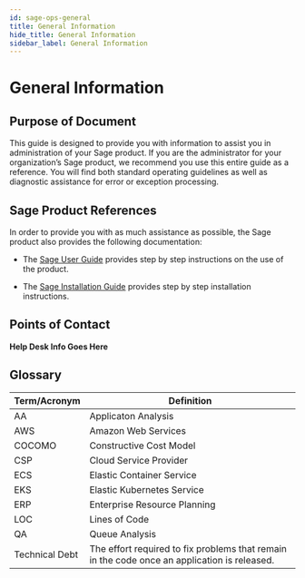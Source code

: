```yaml
---
id: sage-ops-general
title: General Information
hide_title: General Information
sidebar_label: General Information
---
```


# General Information

## Purpose of Document

This guide is designed to provide you with information to assist you in administration of your Sage product. If you are the administrator for your organization’s Sage product, we recommend you use this entire guide as a reference. You will find both standard operating guidelines as well as diagnostic assistance for error or exception processing.

## Sage Product References

In order to provide you with as much assistance as possible, the Sage product also provides the following documentation:

- The [Sage User Guide](sage-intro.mdx) provides step by step instructions on the use of the product.

- The [Sage Installation Guide](sage-install-intro.mdx) provides step by step installation instructions.

## Points of Contact

**Help Desk Info Goes Here**

## Glossary

| Term/Acronym   | Definition                                                                                   |
| -------------- | -------------------------------------------------------------------------------------------- |
| AA             | Applicaton Analysis                                                                          |
| AWS            | Amazon Web Services                                                                          |
| COCOMO         | Constructive Cost Model                                                                      |
| CSP            | Cloud Service Provider                                                                       |
| ECS            | Elastic Container Service                                                                    |
| EKS            | Elastic Kubernetes Service                                                                   |
| ERP            | Enterprise Resource Planning                                                                 |
| LOC            | Lines of Code                                                                                |
| QA             | Queue Analysis                                                                               |
| Technical Debt | The effort required to fix problems that remain in the code once an application is released. |
